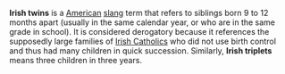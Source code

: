 '''Irish twins''' is a [[United States|American]] [[slang]] term that refers to siblings born 9 to 12 months apart (usually in the same calendar year, or who are in the same grade in school). It is considered derogatory because it references the supposedly large families of [[Irish Catholic]]s who did not use birth control and thus had many children in quick succession. Similarly, '''Irish triplets''' means three children in three years.

{{msg:stub}}